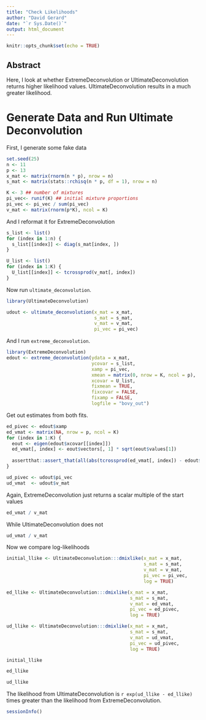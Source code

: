 ```yaml
---
title: "Check Likelihoods"
author: "David Gerard"
date: "`r Sys.Date()`"
output: html_document
---
```


```r
knitr::opts_chunk$set(echo = TRUE)
```

## Abstract

Here, I look at whether ExtremeDeconvolution or UltimateDeconvolution returns higher likelihood values. UltimateDeconvolution results in a much greater likelihood.

# Generate Data and Run Ultimate Deconvolution

First, I generate some fake data

```r
set.seed(25)
n <- 11
p <- 13
x_mat <- matrix(rnorm(n * p), nrow = n)
s_mat <- matrix(stats::rchisq(n * p, df = 1), nrow = n)

K <- 3 ## number of mixtures
pi_vec<- runif(K) ## initial mixture proportions
pi_vec <- pi_vec / sum(pi_vec)
v_mat <- matrix(rnorm(p*K), ncol = K)
```

And I reformat it for ExtremeDeconvolution

```r
s_list <- list()
for (index in 1:n) {
  s_list[[index]] <- diag(s_mat[index, ])
}

U_list <- list()
for (index in 1:K) {
  U_list[[index]] <- tcrossprod(v_mat[, index])
}
```

Now run `ultimate_deconvolution`.

```r
library(UltimateDeconvolution)

udout <- ultimate_deconvolution(x_mat = x_mat,
                                s_mat = s_mat,
                                v_mat = v_mat,
                                pi_vec = pi_vec)

```

And I run `extreme_deconvolution`.

```r
library(ExtremeDeconvolution)
edout <- extreme_deconvolution(ydata = x_mat,
                               ycovar = s_list,
                               xamp = pi_vec,
                               xmean = matrix(0, nrow = K, ncol = p),
                               xcovar = U_list,
                               fixmean = TRUE,
                               fixcovar = FALSE,
                               fixamp = FALSE,
                               logfile = "bovy_out")
```

Get out estimates from both fits.

```r
ed_pivec <- edout$xamp
ed_vmat <- matrix(NA, nrow = p, ncol = K)
for (index in 1:K) {
  eout <- eigen(edout$xcovar[[index]])
  ed_vmat[, index] <- eout$vectors[, 1] * sqrt(eout$values[1])
  
  assertthat::assert_that(all(abs(tcrossprod(ed_vmat[, index]) - edout$xcovar[[index]]) < 10 ^ -12))
}

ud_pivec <- udout$pi_vec
ud_vmat  <- udout$v_mat
```

Again, ExtremeDeconvolution just returns a scalar multiple of the start values

```r
ed_vmat / v_mat
```

While UltimateDeconvolution does not

```r
ud_vmat / v_mat
```

Now we compare log-likelihoods

```r
initial_llike <- UltimateDeconvolution:::dmixlike(x_mat = x_mat,
                                                  s_mat = s_mat,
                                                  v_mat = v_mat,
                                                  pi_vec = pi_vec,
                                                  log = TRUE)

ed_llike <- UltimateDeconvolution:::dmixlike(x_mat = x_mat,
                                             s_mat = s_mat,
                                             v_mat = ed_vmat,
                                             pi_vec = ed_pivec,
                                             log = TRUE)

ud_llike <- UltimateDeconvolution:::dmixlike(x_mat = x_mat,
                                             s_mat = s_mat,
                                             v_mat = ud_vmat,
                                             pi_vec = ud_pivec,
                                             log = TRUE)

initial_llike

ed_llike

ud_llike
```

The likelihood from UltimateDeconvolution is `r exp(ud_llike - ed_llike)` times greater than the likelihood from ExtremeDeconvolution.

```r
sessionInfo()
```

